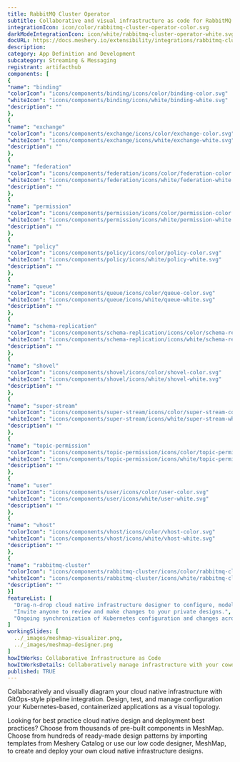 ```yaml
---
title: RabbitMQ Cluster Operator
subtitle: Collaborative and visual infrastructure as code for RabbitMQ Cluster Operator
integrationIcon: icon/color/rabbitmq-cluster-operator-color.svg
darkModeIntegrationIcon: icon/white/rabbitmq-cluster-operator-white.svg
docURL: https://docs.meshery.io/extensibility/integrations/rabbitmq-cluster-operator
description: 
category: App Definition and Development
subcategory: Streaming & Messaging
registrant: artifacthub
components: [
{
"name": "binding"
"colorIcon": "icons/components/binding/icons/color/binding-color.svg"
"whiteIcon": "icons/components/binding/icons/white/binding-white.svg"
"description": ""
},
{
"name": "exchange"
"colorIcon": "icons/components/exchange/icons/color/exchange-color.svg"
"whiteIcon": "icons/components/exchange/icons/white/exchange-white.svg"
"description": ""
},
{
"name": "federation"
"colorIcon": "icons/components/federation/icons/color/federation-color.svg"
"whiteIcon": "icons/components/federation/icons/white/federation-white.svg"
"description": ""
},
{
"name": "permission"
"colorIcon": "icons/components/permission/icons/color/permission-color.svg"
"whiteIcon": "icons/components/permission/icons/white/permission-white.svg"
"description": ""
},
{
"name": "policy"
"colorIcon": "icons/components/policy/icons/color/policy-color.svg"
"whiteIcon": "icons/components/policy/icons/white/policy-white.svg"
"description": ""
},
{
"name": "queue"
"colorIcon": "icons/components/queue/icons/color/queue-color.svg"
"whiteIcon": "icons/components/queue/icons/white/queue-white.svg"
"description": ""
},
{
"name": "schema-replication"
"colorIcon": "icons/components/schema-replication/icons/color/schema-replication-color.svg"
"whiteIcon": "icons/components/schema-replication/icons/white/schema-replication-white.svg"
"description": ""
},
{
"name": "shovel"
"colorIcon": "icons/components/shovel/icons/color/shovel-color.svg"
"whiteIcon": "icons/components/shovel/icons/white/shovel-white.svg"
"description": ""
},
{
"name": "super-stream"
"colorIcon": "icons/components/super-stream/icons/color/super-stream-color.svg"
"whiteIcon": "icons/components/super-stream/icons/white/super-stream-white.svg"
"description": ""
},
{
"name": "topic-permission"
"colorIcon": "icons/components/topic-permission/icons/color/topic-permission-color.svg"
"whiteIcon": "icons/components/topic-permission/icons/white/topic-permission-white.svg"
"description": ""
},
{
"name": "user"
"colorIcon": "icons/components/user/icons/color/user-color.svg"
"whiteIcon": "icons/components/user/icons/white/user-white.svg"
"description": ""
},
{
"name": "vhost"
"colorIcon": "icons/components/vhost/icons/color/vhost-color.svg"
"whiteIcon": "icons/components/vhost/icons/white/vhost-white.svg"
"description": ""
},
{
"name": "rabbitmq-cluster"
"colorIcon": "icons/components/rabbitmq-cluster/icons/color/rabbitmq-cluster-color.svg"
"whiteIcon": "icons/components/rabbitmq-cluster/icons/white/rabbitmq-cluster-white.svg"
"description": ""
}]
featureList: [
  "Drag-n-drop cloud native infrastructure designer to configure, model, and deploy your workloads.",
  "Invite anyone to review and make changes to your private designs.",
  "Ongoing synchronization of Kubernetes configuration and changes across any number of clusters."
]
workingSlides: [
  ../_images/meshmap-visualizer.png,
  ../_images/meshmap-designer.png
]
howItWorks: Collaborative Infrastructure as Code
howItWorksDetails: Collaboratively manage infrastructure with your coworkers synchronously sharing the same designs.
published: TRUE
---
```

<p>

</p>
<p>
    Collaboratively and visually diagram your cloud native infrastructure with GitOps-style pipeline integration. Design, test, and manage configuration your Kubernetes-based, containerized applications as a visual topology.
</p>
<p>
    Looking for best practice cloud native design and deployment best practices? Choose from thousands of pre-built components in MeshMap. Choose from hundreds of ready-made design patterns by importing templates from Meshery Catalog or use our low code designer, MeshMap, to create and deploy your own cloud native infrastructure designs.
</p>
